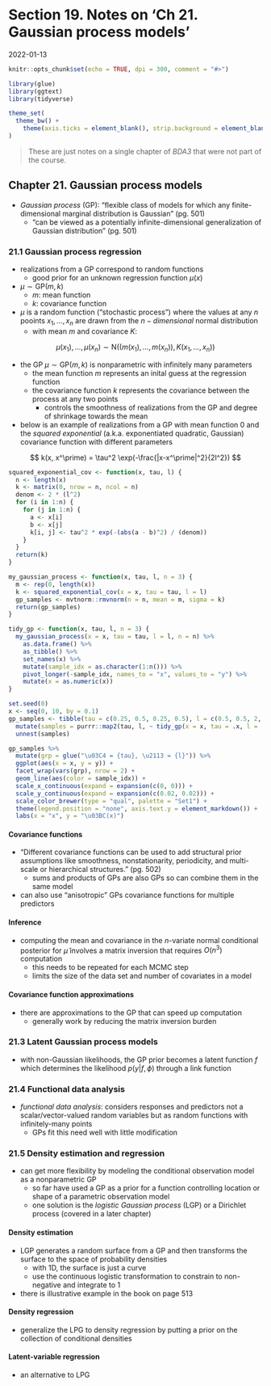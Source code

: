 # Section 19. Notes on 'Ch 21. Gaussian process models'

2022-01-13

```r
knitr::opts_chunk$set(echo = TRUE, dpi = 300, comment = "#>")

library(glue)
library(ggtext)
library(tidyverse)

theme_set(
  theme_bw() +
    theme(axis.ticks = element_blank(), strip.background = element_blank())
)
```


> These are just notes on a single chapter of *BDA3* that were not part of the course.

## Chapter 21. Gaussian process models

- *Gaussian process* (GP): "flexible class of models for which any finite-dimensional marginal distribution is Gaussian" (pg. 501)
  - "can be viewed as a potentially infinite-dimensional generalization of Gaussian distribution" (pg. 501)

### 21.1 Gaussian process regression {-}

- realizations from a GP correspond to random functions
  - good prior for an unknown regression function $\mu(x)$
- $\mu \sim \text{GP}(m,k)$
  - $m$: mean function
  - $k$: covariance function
- $\mu$ is a random function ("stochastic process") where the values at any $n$ pooints $x_1, \dots, x_n$ are drawn from the $n-dimensional$ normal distribution
  - with mean $m$ and covariance $K$:

$$
\mu(x_1), \dots, \mu(x_n) \sim \text{N}((m(x_1), \dots, m(x_n)), K(x_1, \dots, x_n))
$$

- the GP $\mu \sim \text{GP}(m,k)$ is nonparametric with infinitely many parameters
  - the mean function $m$ represents an inital guess at the regression function
  - the covariance function $k$ represents the covariance between the process at any two points
    - controls the smoothness of realizations from the GP and degree of shrinkage towards the mean
- below is an example of realizations from a GP with mean function 0 and the *squared exponential* (a.k.a. exponentiated quadratic, Gaussian) covariance function with different parameters

$$
k(x, x^\prime) = \tau^2 \exp(-\frac{|x-x^\prime|^2}{2l^2})
$$

```r
squared_exponential_cov <- function(x, tau, l) {
  n <- length(x)
  k <- matrix(0, nrow = n, ncol = n)
  denom <- 2 * (l^2)
  for (i in 1:n) {
    for (j in 1:n) {
      a <- x[i]
      b <- x[j]
      k[i, j] <- tau^2 * exp(-(abs(a - b)^2) / (denom))
    }
  }
  return(k)
}

my_gaussian_process <- function(x, tau, l, n = 3) {
  m <- rep(0, length(x))
  k <- squared_exponential_cov(x = x, tau = tau, l = l)
  gp_samples <- mvtnorm::rmvnorm(n = n, mean = m, sigma = k)
  return(gp_samples)
}

tidy_gp <- function(x, tau, l, n = 3) {
  my_gaussian_process(x = x, tau = tau, l = l, n = n) %>%
    as.data.frame() %>%
    as_tibble() %>%
    set_names(x) %>%
    mutate(sample_idx = as.character(1:n())) %>%
    pivot_longer(-sample_idx, names_to = "x", values_to = "y") %>%
    mutate(x = as.numeric(x))
}

set.seed(0)
x <- seq(0, 10, by = 0.1)
gp_samples <- tibble(tau = c(0.25, 0.5, 0.25, 0.5), l = c(0.5, 0.5, 2, 2)) %>%
  mutate(samples = purrr::map2(tau, l, ~ tidy_gp(x = x, tau = .x, l = .y, n = 3))) %>%
  unnest(samples)

gp_samples %>%
  mutate(grp = glue("\u03C4 = {tau}, \u2113 = {l}")) %>%
  ggplot(aes(x = x, y = y)) +
  facet_wrap(vars(grp), nrow = 2) +
  geom_line(aes(color = sample_idx)) +
  scale_x_continuous(expand = expansion(c(0, 0))) +
  scale_y_continuous(expand = expansion(c(0.02, 0.02))) +
  scale_color_brewer(type = "qual", palette = "Set1") +
  theme(legend.position = "none", axis.text.y = element_markdown()) +
  labs(x = "x", y = "\u03BC(x)")
```

#### Covariance functions {-}

- "Different covariance functions can be used to add structural prior assumptions like smoothness, nonstationarity, periodicity, and multi-scale or hierarchical structures." (pg. 502)
  - sums and products of GPs are also GPs so can combine them in the same model
- can also use "anisotropic" GPs covariance functions for multiple predictors

#### Inference {-}

- computing the mean and covariance in the $n$-variate normal conditional posterior for $\tilde{\mu}$ involves a matrix inversion that requires $O(n^3)$ computation
  - this needs to be repeated for each MCMC step
  - limits the size of the data set and number of covariates in a model

#### Covariance function approximations {-}

- there are approximations to the GP that can speed up computation
  - generally work by reducing the matrix inversion burden

### 21.3 Latent Gaussian process models {-}

- with non-Gaussian likelihoods, the GP prior becomes a latent function $f$ which determines the likelihood $p(y|f,\phi)$ through a link function

### 21.4 Functional data analysis {-}

- *functional data analysis*: considers responses and predictors not a scalar/vector-valued random variables but as random functions with infinitely-many points
  - GPs fit this need well with little modification

### 21.5 Density estimation and regression {-}

- can get more flexibility by modeling the conditional observation model as a nonparametric GP
  - so far have used a GP as a prior for a function controlling location or shape of a parametric observation model
  - one solution is the *logistic Gaussian process* (LGP) or a Dirichlet process (covered in a later chapter)

#### Density estimation {-}

- LGP generates a random surface from a GP and then transforms the surface to the space of probability densities
  - with 1D, the surface is just a curve
  - use the continuous logistic transformation to constrain to non-negative and integrate to 1
- there is illustrative example in the book on page 513

#### Density regression {-}

- generalize the LPG to density regression by putting a prior on the collection of conditional densities

#### Latent-variable regression {-}

- an alternative to LPG
